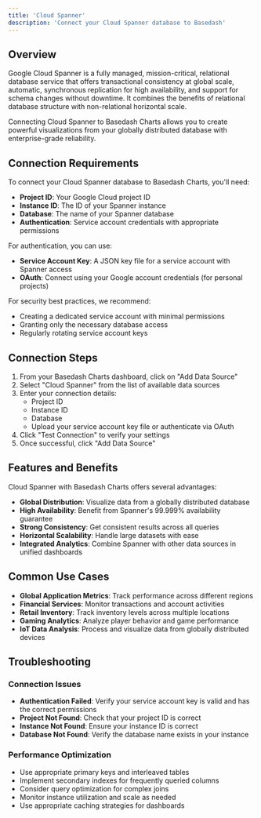 ```yaml
---
title: 'Cloud Spanner'
description: 'Connect your Cloud Spanner database to Basedash'
---
```


## Overview

Google Cloud Spanner is a fully managed, mission-critical, relational database service that offers transactional consistency at global scale, automatic, synchronous replication for high availability, and support for schema changes without downtime. It combines the benefits of relational database structure with non-relational horizontal scale.

Connecting Cloud Spanner to Basedash Charts allows you to create powerful visualizations from your globally distributed database with enterprise-grade reliability.

## Connection Requirements

To connect your Cloud Spanner database to Basedash Charts, you'll need:

- **Project ID**: Your Google Cloud project ID
- **Instance ID**: The ID of your Spanner instance
- **Database**: The name of your Spanner database
- **Authentication**: Service account credentials with appropriate permissions

For authentication, you can use:
- **Service Account Key**: A JSON key file for a service account with Spanner access
- **OAuth**: Connect using your Google account credentials (for personal projects)

For security best practices, we recommend:
- Creating a dedicated service account with minimal permissions
- Granting only the necessary database access
- Regularly rotating service account keys

## Connection Steps

1. From your Basedash Charts dashboard, click on "Add Data Source"
2. Select "Cloud Spanner" from the list of available data sources
3. Enter your connection details:
   - Project ID
   - Instance ID
   - Database
   - Upload your service account key file or authenticate via OAuth
4. Click "Test Connection" to verify your settings
5. Once successful, click "Add Data Source"

## Features and Benefits

Cloud Spanner with Basedash Charts offers several advantages:

- **Global Distribution**: Visualize data from a globally distributed database
- **High Availability**: Benefit from Spanner's 99.999% availability guarantee
- **Strong Consistency**: Get consistent results across all queries
- **Horizontal Scalability**: Handle large datasets with ease
- **Integrated Analytics**: Combine Spanner with other data sources in unified dashboards

## Common Use Cases

- **Global Application Metrics**: Track performance across different regions
- **Financial Services**: Monitor transactions and account activities
- **Retail Inventory**: Track inventory levels across multiple locations
- **Gaming Analytics**: Analyze player behavior and game performance
- **IoT Data Analysis**: Process and visualize data from globally distributed devices

## Troubleshooting

### Connection Issues

- **Authentication Failed**: Verify your service account key is valid and has the correct permissions
- **Project Not Found**: Check that your project ID is correct
- **Instance Not Found**: Ensure your instance ID is correct
- **Database Not Found**: Verify the database name exists in your instance

### Performance Optimization

- Use appropriate primary keys and interleaved tables
- Implement secondary indexes for frequently queried columns
- Consider query optimization for complex joins
- Monitor instance utilization and scale as needed
- Use appropriate caching strategies for dashboards
